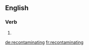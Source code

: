 ==English==

===Verb===
{{head|en|present participle}}

# {{present participle of|recontaminate|lang=en}}

[[de:recontaminating]]
[[fr:recontaminating]]